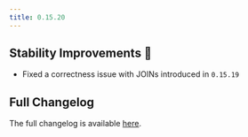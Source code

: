```yaml
---
title: 0.15.20
---
```


## Stability Improvements 💪

- Fixed a correctness issue with JOINs introduced in `0.15.19`

## Full Changelog

The full changelog is available [here](https://github.com/paradedb/paradedb/releases/tag/v0.15.20).
